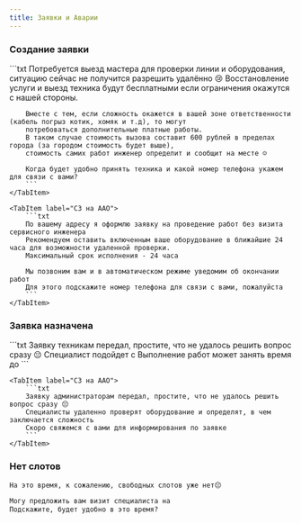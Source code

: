 ```yaml
---
title: Заявки и Аварии
---
```




### Создание заявки
<Tabs>
    <TabItem label="СЗ на ТС">
        ```txt
        Потребуется выезд мастера для проверки линии и оборудования, ситуацию сейчас не получится разрешить удалённо 😢
        Восстановление услуги и выезд техника будут бесплатными если ограничения окажутся с нашей стороны.

        Вместе с тем, если сложность окажется в вашей зоне ответственности (кабель погрыз котик, хомяк и т.д), то могут
        потребоваться дополнительные платные работы.
        В таком случае стоимость вызова составит 600 рублей в пределах города (за городом стоимость будет выше),
        стоимость самих работ инженер определит и сообщит на месте ☺️

        Когда будет удобно принять техника и какой номер телефона укажем для связи с вами?
        ```
    </TabItem>

    <TabItem label="СЗ на ААО">
        ```txt
        По вашему адресу я оформлю заявку на проведение работ без визита сервисного инженера
        Рекомендуем оставить включенным ваше оборудование в ближайшие 24 часа для возможности удаленной проверки.
        Максимальный срок исполнения - 24 часа

        Мы позвоним вам и в автоматическом режиме уведомим об окончании работ
        Для этого подскажите номер телефона для связи с вами, пожалуйста
        ```
    </TabItem>
</Tabs>

### Заявка назначена
<Tabs>
    <TabItem label="СЗ на ТС">
        ```txt
        Заявку техникам передал, простите, что не удалось решить вопрос сразу 😔
        Специалист подойдет с
        Выполнение работ может занять время до
        ```
    </TabItem>

    <TabItem label="СЗ на ААО">
        ```txt
        Заявку администраторам передал, простите, что не удалось решить вопрос сразу 😔
        Специалисты удаленно проверят оборудование и определят, в чем заключается сложность
        Скоро свяжемся с вами для информирования по заявке
        ```
    </TabItem>
</Tabs>

### Нет слотов
```txt
На это время, к сожалению, свободных слотов уже нет😔

Могу предложить вам визит специалиста на
Подскажите, будет удобно в это время?
```